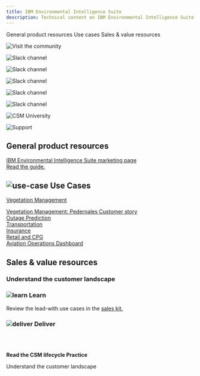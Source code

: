 ```yaml
---
title: IBM Environmental Intelligence Suite
description: Technical content on IBM Environmental Intelligence Suite
---
```



<AnchorLinks small>
<AnchorLink>General product resources</AnchorLink>
<AnchorLink>Use cases</AnchorLink>
<AnchorLink>Sales & value resources</AnchorLink>
</AnchorLinks>

<Row>
<Column colMd={3} colLg={3} noGutterMdLeft>
<ArticleCard
      subTitle="Visit the community"
      title="AI Applications community"
      href="https://w3.ibm.com/w3publisher/customersuccess/community-connections/ai-applications-community">

![Visit the community](../../images/community-icon.svg)

</ArticleCard>

</Column>
<Column colMd={3} colLg={3} noGutterMdLeft>
<ArticleCard
      subTitle="Slack channels"
      title="#csms_ai_applications"
      href="https://ibm-cloud.slack.com/archives/C01J5Q8C5HA">

![Slack channel](../../images/slack-icon.svg)

</ArticleCard>

</Column>
<Column colMd={3} colLg={3} noGutterMdLeft>
<ArticleCard
      subTitle="Slack channels"
      title="#eis-support"
      href="https://ibm-cloud.slack.com/archives/C019V33DM25">

![Slack channel](../../images/slack-icon.svg)

</ArticleCard>

</Column>
<Column colMd={3} colLg={3} noGutterMdLeft>
<ArticleCard
      subTitle="Slack channels"
      title="#eis-support-escalations"
      href="https://ibm-cloud.slack.com/archives/C02K0MHUAA3">

![Slack channel](../../images/slack-icon.svg)

</ArticleCard>

</Column>
<Column colMd={3} colLg={3} noGutterMdLeft>
<ArticleCard
      subTitle="Slack channels"
      title="#csm-weather-cop"
      href="https://ibm-cloud.slack.com/archives/C020YAWAZ6J">

![Slack channel](../../images/slack-icon.svg)

</ArticleCard>

</Column>
<Column colMd={3} colLg={3} noGutterMdLeft>
<ArticleCard
      subTitle="Slack channels"
      title="#ask-envizi"
      href="https://ibm-cloud.slack.com/archives/C02TUA9CYSG">

![Slack channel](../../images/slack-icon.svg)

</ArticleCard>

</Column>
<Column colMd={3} colLg={3} noGutterMdLeft>
<ArticleCard
      subTitle="CSM University"
      title="CSM - AI Apps - Environmental Intelligence Suite"
      href="https://w3.ibm.com/w3publisher/customersuccess/get-learning/csm-university/sustainability-software">

![CSM University](../../images/csm-university.svg)

</ArticleCard>

</Column>
<Column colMd={3} colLg={3} noGutterMdLeft>
<ArticleCard
      subTitle="Product support"
      title="Support for AI Applications"
      href="../support/access-ibm-support#help-your-customer-get-issues-resolved">

![Support](../../images/support-17.svg)

</ArticleCard>

</Column>
</Row>

<Row>

<Column colMd={8} colLg={8}>

## General product resources

<a href="https://www.ibm.com/products/weather-operations-center" target='_blank' rel='noreferrer noopener'>IBM Environmental Intelligence Suite marketing page</a>
<br/>
<a href="https://www.ibm.com/internet-of-things/learn/weather-operations-center/" target='_blank' rel='noreferrer noopener'>Read the guide.</a>

## ![use-case](../../images/use-case-14.svg) Use Cases

<a href="https://ibm.seismic.com/app?FolderId=caaf76b#/doccenter/861ea1fd-99e0-44d7-9135-85412e5c28d1/doc/%252Fdd3359e5f7-a856-a91b-7688-41024b2ac637%252FdfNTY4NmVhOWItY2RkNS04ZWY3LTZkNzItZTQwZjczMWUyMjk1%252CPT0%253D%252CQUkgQXBwbGljYXRpb25z%252FdfNDRmODBlMzMtY2ViMC0zMDI1LTVhNDEtNzg2OTg4MWVmZDBl%252CPT0%253D%252CRW52aXJvbm1lbnRhbCBJbnRlbGxpZ2VuY2UgU3VpdGU%253D%252FdfOTRiYmU4NTQtNWY4NC03Y2QyLWZjYWUtOGIxYmFmZjkyZThk%252CPT0%253D%252CQ2xpZW50IHByZXNlbnRhdGlvbg%253D%253D%252Flf51191b11-3938-4394-8b2e-c5830b0bc827//?mode=view&searchId=60b261ca-bbab-4aa0-b3f3-719a62d90978" target='_blank' rel='noreferrer noopener'>Vegetation Management</a>
<br/>

<a href="https://mediacenter.ibm.com/media/1_04u8a6sj" target='_blank' rel='noreferrer noopener'>Vegetation Management: Pedernales Customer story</a>
<br/>
<a href="https://ibm.seismic.com/app?FolderId=caaf76b#/doccenter/861ea1fd-99e0-44d7-9135-85412e5c28d1/doc/%252Fdd3359e5f7-a856-a91b-7688-41024b2ac637%252FdfNTY4NmVhOWItY2RkNS04ZWY3LTZkNzItZTQwZjczMWUyMjk1%252CPT0%253D%252CQUkgQXBwbGljYXRpb25z%252FdfNDRmODBlMzMtY2ViMC0zMDI1LTVhNDEtNzg2OTg4MWVmZDBl%252CPT0%253D%252CRW52aXJvbm1lbnRhbCBJbnRlbGxpZ2VuY2UgU3VpdGU%253D%252FdfOTRiYmU4NTQtNWY4NC03Y2QyLWZjYWUtOGIxYmFmZjkyZThk%252CPT0%253D%252CQ2FzZSBzdHVkeQ%253D%253D%252Flf76d92892-a267-4dcb-ae41-06fbbf9a0aee//?mode=view" target='_blank' rel='noreferrer noopener'>Outage Prediction</a>
<br/>
<a href="https://www.ibm.com/case-studies/knight-transportation-weather-company-driver-alerts-safety" target='_blank' rel='noreferrer noopener'>Transportation</a>
<br/>
<a href="https://www.ibm.com/case-studies/desjardins-insurance-ai-watson-weather-insurance" target='_blank' rel='noreferrer noopener'>Insurance</a>
<br/>
<a href="https://ibm.seismic.com/app?ContentId=7b0a8e6c-1e88-40fd-9fda-0492e501778b#/doccenter/f6bc8873-d580-4ee8-a903-c4e0d3a7eee9/doc/%252Fdd0ab3871f-9594-50fd-73b1-7f6c58815c13%252Fdd7511971b-9ec2-e2dc-83ca-0ee2a57c98e5%252Fdd575589c4-dd21-9793-f7de-1975fd206c89%252Fdd4f215e88-c1d0-b2a0-d8c5-53cc6984a965%252FdfOTRiYmU4NTQtNWY4NC03Y2QyLWZjYWUtOGIxYmFmZjkyZThk%252CPT0%253D%252CVXNlIGNhc2U%253D%252Flfb5d3af0d-69b4-4074-a749-ebc35424938a/grid/" target='_blank' rel='noreferrer noopener'>Retail and CPG</a>
<br/>
<a href="https://ibm.seismic.com/app?FolderId=caaf76b#/doccenter/861ea1fd-99e0-44d7-9135-85412e5c28d1/doc/%252Fdd3359e5f7-a856-a91b-7688-41024b2ac637%252FdfNTY4NmVhOWItY2RkNS04ZWY3LTZkNzItZTQwZjczMWUyMjk1%252CPT0%253D%252CQUkgQXBwbGljYXRpb25z%252FdfNDRmODBlMzMtY2ViMC0zMDI1LTVhNDEtNzg2OTg4MWVmZDBl%252CPT0%253D%252CRW52aXJvbm1lbnRhbCBJbnRlbGxpZ2VuY2UgU3VpdGU%253D%252FdfOTRiYmU4NTQtNWY4NC03Y2QyLWZjYWUtOGIxYmFmZjkyZThk%252CPT0%253D%252CVXNlIGNhc2U%253D%252Flfd02758ae-97de-4f4a-9cab-d48c94d807c5//?mode=view&searchId=6c0ed3c1-4ada-4293-b1a2-e803ab594208" target='_blank' rel='noreferrer noopener'>Aviation Operations Dashboard</a>

</Column>
</Row>

<Row>

<Column>

## Sales & value resources

### Understand the customer landscape

</Column>

<Column colMd={4} colLg={4}>

### ![learn](../../images/learn.svg) Learn

Review the lead-with use cases in the <a target='_blank' rel='noreferrer noopener' href="https://ibm.seismic.com/Link/Content/DCvJkqSUNvNUaK01Z-vErtNg"> sales kit.</a>

</Column>

<Column colMd={4} colLg={4}>

### ![deliver](../../images/deliver.svg) Deliver

</Column>

<Column colMd={4} colLg={4}>

<br/>
<br/>

<Aside>

**Read the CSM lifecycle Practice**

<Link to="/onboard/understand-client-it-landscape" target='_blank' rel='noreferrer noopener'>Understand the customer landscape</Link>

</Aside>

</Column>

</Row>
